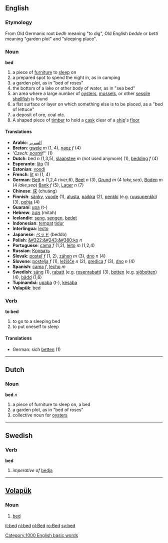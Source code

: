 ==English==
=== Etymology ===
From Old Germanic root ''bedh'' meaning "to dig", Old English ''bedde'' or ''betti'' meaning "garden plot" and "sleeping place".

=== Noun ===

'''bed'''

#a piece of [[furniture]] to [[sleep]] on
#a prepared spot to spend the night in, as in camping
#a garden plot, as in "bed of roses"
#the bottom of a lake or other body of water, as in "sea bed"
#an area where a large number of [[oyster]]s, [[mussel]]s, or other [[sessile]] [[shellfish]] is found
#a flat surface or layer on which something else is to be placed, as a "bed of lettuce"
#a deposit of ore, coal etc.
#A shaped piece of [[timber]] to hold a [[cask]] clear of a [[ship]]'s [[floor]]

==== Translations ====
*'''Arabic''': [[السرير]]
*'''Breton''': [[gwele]] ''m'' (1, 4), [[naoz]] ''f'' (4)
*'''Czech: [[postel]] ''f'' (1)
*'''Dutch''': bed ''n'' (1,3,5), [[slaapstee]] ''m'' (not used anymore) (1), [[bedding]] ''f'' (4)
*'''Esperanto''': [[lito]] (1)
*'''Estonian''': [[voodi]]
*'''French''': [[lit]] ''m'' (1, 4)
*'''German''': [[Bett]] ''n'' (1,2,4 ''river'',6), [[Beet]] ''n'' (3), [[Grund]] ''m'' (4 ''lake,sea''), [[Boden]] ''m'' (4 ''lake,sea'') [[Bank]] ''f'' (5), [[Lager]] ''n'' (7)
*'''Chinese''': [[床]] (chuáng)
*'''Finnish''': [[sänky]], [[vuode]] (1), [[alusta]], [[paikka]] (2), [[penkki]] (e.g. [[ruusupenkki]]) (3), [[pohja]] (4)
*'''Guaraní''': [[upa]] (t-)
*'''Hebrew''': [[מטה]] (mitah)
*'''Icelandic''': [[seng]], [[sengen]], [[bedet]] 
*'''Indonesian''': [[tempat]] [[tidur]]
*'''Interlingua''': [[lecto]]
*'''Japanese''': [[ベッド]] (beddo)
*'''Polish''': [[&#322;&#243;&#380;ko]] ''n''
*'''Portuguese''': [[cama]] ''f'' (1,2), [[leito]] ''m'' (1,2,4)
*'''Russian''': [[Кровать]]
*'''Slovak''': [[posteľ]] ''f'' (1, 2), [[záhon]] ''m'' (3), [[dno]] ''n'' (4)
*'''Slovene''': [[postelja]] ''f'' (1), [[ležišče]] ''n'' (2), [[gredica]] ''f'' (3), [[dno]] ''n'' (4)
*'''Spanish''': [[cama]] ''f'', [[lecho]] ''m''
*'''Swedish''': [[säng]] (1), [[rabatt]] (e.g. [[rosenrabatt]]) (3), [[botten]] (e.g. [[sjöbotten]]) (4), [[bädd]] (1,6)
*'''Tupinambá''': [[upaba]] (t-), [[kesaba]]
*'''Volapük''': bed

=== Verb ===

'''to bed'''

#to go to a sleeping bed
#to put oneself to sleep

====Translations====
*German: sich [[betten]] (1)

----

== Dutch ==
=== Noun ===
'''bed''' ''n''

#a piece of furniture to sleep on, a bed
#a garden plot, as in "bed of roses"
#collective noun for [[oyster]]s

----
== Swedish ==
=== Verb ===
'''bed'''

#''imperative of'' [[bedja]]

----

== [[Volapük]] ==
===  Noun === 
# [[bed]]


[[it:bed]]
[[nl:bed]]
[[pl:Bed]]
[[ro:Bed]]
[[sv:bed]]
[[Category:1000 English basic words]]